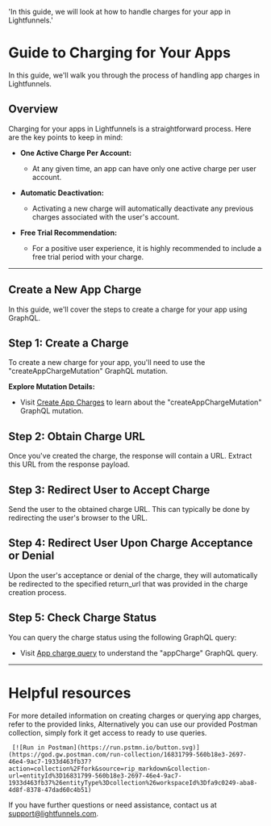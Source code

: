   'In this guide, we will look at how to handle charges for your app in Lightfunnels.'

# Guide to Charging for Your Apps

In this guide, we'll walk you through the process of handling app charges in Lightfunnels.

## Overview

Charging for your apps in Lightfunnels is a straightforward process. Here are the key points to keep in mind:

- **One Active Charge Per Account:**
  - At any given time, an app can have only one active charge per user account.

- **Automatic Deactivation:**
  - Activating a new charge will automatically deactivate any previous charges associated with the user's account.

- **Free Trial Recommendation:**
  - For a positive user experience, it is highly recommended to include a free trial period with your charge.

---

## Create a New App Charge

In this guide, we'll cover the steps to create a charge for your app using GraphQL.

## Step 1: Create a Charge

To create a new charge for your app, you'll need to use the "createAppChargeMutation" GraphQL mutation. 

 **Explore Mutation Details:**
   - Visit [Create App Charges](/app-charges#create-app-charges) to learn about the "createAppChargeMutation" GraphQL mutation.

## Step 2: Obtain Charge URL

Once you've created the charge, the response will contain a URL. Extract this URL from the response payload.

## Step 3: Redirect User to Accept Charge

Send the user to the obtained charge URL. This can typically be done by redirecting the user's browser to the URL.

## Step 4: Redirect User Upon Charge Acceptance or Denial

Upon the user's acceptance or denial of the charge, they will automatically be redirected to the specified return_url that was provided in the charge creation process.

## Step 5: Check Charge Status

You can query the charge status using the following GraphQL query:

   - Visit [App charge query](/app-charges#get-an-app-charge) to understand the "appCharge" GraphQL query.

---

# Helpful resources

For more detailed information on creating charges or querying app charges, refer to the provided links, Alternatively
you can use our provided Postman collection, simply fork it get access to ready to use queries.

	 [![Run in Postman](https://run.pstmn.io/button.svg)](https://god.gw.postman.com/run-collection/16831799-560b18e3-2697-46e4-9ac7-1933d463fb37?action=collection%2Ffork&source=rip_markdown&collection-url=entityId%3D16831799-560b18e3-2697-46e4-9ac7-1933d463fb37%26entityType%3Dcollection%26workspaceId%3Dfa9c0249-aba8-4d8f-8378-47dad60c4b51)

If you have further questions or need assistance, contact us at support@lightfunnels.com.
